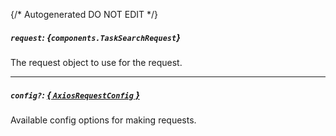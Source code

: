{/* Autogenerated DO NOT EDIT  */}

##### `request`: *{`components.TaskSearchRequest`}*
The request object to use for the request.
<Collapsible openLabel={Labels.showProperties} closeLabel={Labels.hideProperties}>
    <TaskSearchRequest/>
</Collapsible>

---
##### `config?`: [*{ `AxiosRequestConfig` }*](https://axios-http.com/docs/req_config)
Available config options for making requests.


